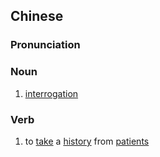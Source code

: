 {{also|问诊}}
==Chinese==
{{zh-forms|s=问诊}}

===Pronunciation===
{{zh-pron
|m=wènzhěn
|c=man6 can2
|cat=n,v
}}

===Noun===
{{zh-noun}}

# {{lb|zh|TCM}} [[interrogation]] {{gloss|one of the four methods of [[diagnosis]]}}

===Verb===
{{zh-verb}}

# to [[take]] a [[history]] from [[patient]]s